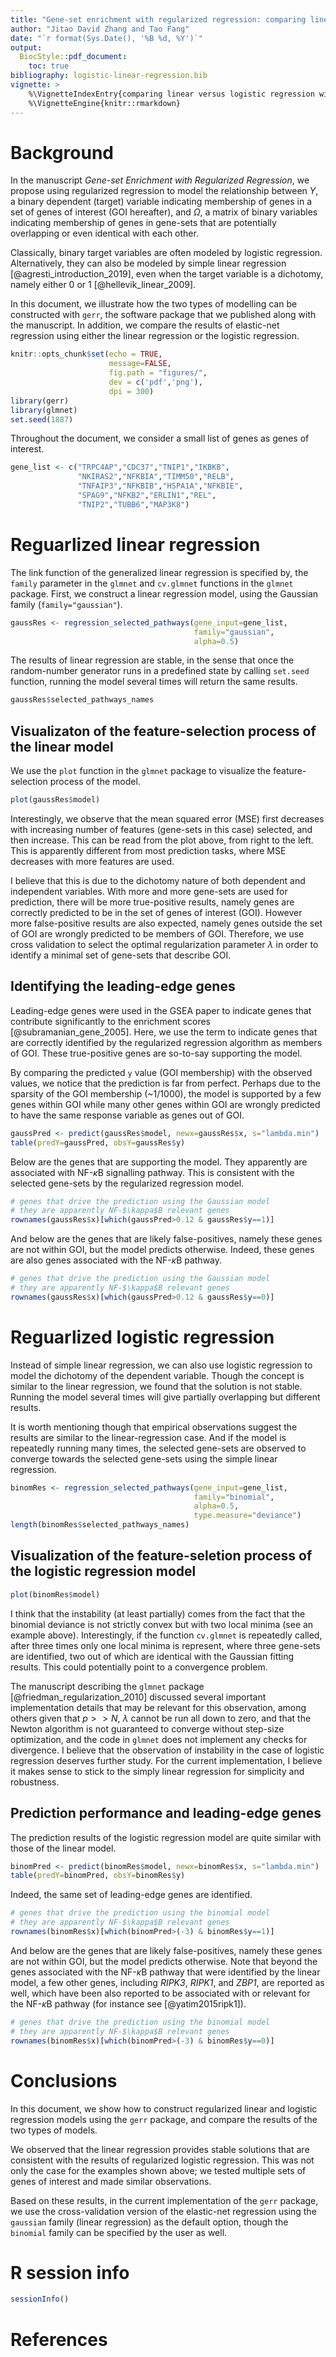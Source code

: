 ```yaml
---
title: "Gene-set enrichment with regularized regression: comparing linear versus logistic regression"
author: "Jitao David Zhang and Tao Fang"
date: "`r format(Sys.Date(), '%B %d, %Y')`"
output: 
  BiocStyle::pdf_document:
    toc: true
bibliography: logistic-linear-regression.bib
vignette: >
    %\VignetteIndexEntry{comparing linear versus logistic regression with gerr}
    %\VignetteEngine{knitr::rmarkdown}
---
```


# Background

In the manuscript *Gene-set Enrichment with Regularized Regression*, we propose using regularized regression to model the relationship between $Y$, a binary dependent (target) variable indicating membership of genes in a set of genes of interest (GOI hereafter), and $\Omega$, a matrix of binary variables indicating membership of genes in gene-sets that are potentially overlapping or even identical with each other.

Classically, binary target variables are often modeled by logistic regression. Alternatively, they can also be modeled by simple linear regression [@agresti_introduction_2019], even when the target variable is a dichotomy, namely either $0$ or $1$ [@hellevik_linear_2009]. 

In this document, we illustrate how the two types of modelling can be constructed with `gerr`, the software package that we published along with the manuscript. In addition, we compare the results of elastic-net regression using either the linear regression or the logistic regression.

```r
knitr::opts_chunk$set(echo = TRUE,
                      message=FALSE,
                      fig.path = "figures/",
                      dev = c('pdf','png'),
                      dpi = 300)
library(gerr) 
library(glmnet)
set.seed(1887)
```  


Throughout the document, we consider a small list of genes as genes of interest.

```r
gene_list <- c("TRPC4AP","CDC37","TNIP1","IKBKB",
               "NKIRAS2","NFKBIA","TIMM50","RELB",
               "TNFAIP3","NFKBIB","HSPA1A","NFKBIE",
               "SPAG9","NFKB2","ERLIN1","REL",
               "TNIP2","TUBB6","MAP3K8")
```

# Reguarlized linear regression

The link function of the generalized linear regression is specified by, the `family` parameter in the `glmnet` and `cv.glmnet` functions in the `glmnet` package. First, we construct a linear regression model, using the Gaussian family (`family="gaussian"`).

```r
gaussRes <- regression_selected_pathways(gene_input=gene_list, 
                                         family="gaussian",
                                         alpha=0.5)
```
 
The results of linear regression are stable, in the sense that once the random-number generator runs in a predefined state by calling `set.seed` function, running the model several times will return the same results.

```r
gaussRes$selected_pathways_names
```

## Visualizaton of the feature-selection process of the linear model

We use the `plot` function in the `glmnet` package to visualize the feature-selection process of the model.

```r
plot(gaussRes$model)
```

Interestingly, we observe that the mean squared error (MSE) first decreases with increasing number of features (gene-sets in this case) selected, and then increase. This can be read from the plot above, from right to the left. This is apparently different from most prediction tasks, where MSE decreases with more features are used.

I believe that this is due to the dichotomy nature of both dependent and independent variables. With more and more gene-sets are used for prediction, there will be more true-positive results, namely genes are correctly predicted to be in the set of genes of interest (GOI). However more false-positive results are also expected, namely genes outside the set of GOI are wrongly predicted to be members of GOI. Therefore, we use cross validation to select the optimal regularization parameter $\lambda$ in order to identify a minimal set of gene-sets that describe GOI.

## Identifying the leading-edge genes

Leading-edge genes were used in the GSEA paper to indicate genes that contribute significantly to the enrichment scores [@subramanian_gene_2005]. Here, we use the term to indicate genes that are correctly identified by the regularized regression algorithm as members of GOI. These true-positive genes are so-to-say supporting the model.

By comparing the predicted `y` value (GOI membership) with the observed values, we notice that the prediction is far from perfect. Perhaps due to the sparsity of the GOI membership (~1/1000), the model is supported by a few genes within GOI while many other genes within GOI are wrongly predicted to have the same response variable as genes out of GOI.

```r
gaussPred <- predict(gaussRes$model, newx=gaussRes$x, s="lambda.min")
table(predY=gaussPred, obsY=gaussRes$y)
```

Below are the genes that are supporting the model. They apparently are associated with NF-$\kappa$B signalling pathway. This is consistent with the selected gene-sets by the regularized regression model.

```r
# genes that drive the prediction using the Gaussian model
# they are apparently NF-$\kappa$B relevant genes
rownames(gaussRes$x)[which(gaussPred>0.12 & gaussRes$y==1)]
```

And below are the genes that are likely false-positives, namely these genes are not within GOI, but the model predicts otherwise. Indeed, these genes are also genes associated with the NF-$\kappa$B pathway.

```r
# genes that drive the prediction using the Gaussian model
# they are apparently NF-$\kappa$B relevant genes 
rownames(gaussRes$x)[which(gaussPred>0.12 & gaussRes$y==0)]
```

# Reguarlized logistic regression

Instead of simple linear regression, we can also use logistic regression to model the dichotomy of the dependent variable. Though the concept is similar to the linear regression, we found that the solution is not stable. Running the model several times will give partially overlapping but different results. 

It is worth mentioning though that empirical observations suggest the results are similar to the linear-regression case. And if the model is repeatedly running many times, the selected gene-sets are observed to converge towards the  selected gene-sets using the simple linear regression. 

```r
binomRes <- regression_selected_pathways(gene_input=gene_list,
                                         family="binomial",
                                         alpha=0.5,
                                         type.measure="deviance")
length(binomRes$selected_pathways_names)
```

## Visualization of the feature-seletion process of the logistic regression model

```r
plot(binomRes$model)
```

I think that the instability (at least partially) comes from the fact that the binomial deviance is not strictly convex but with two local minima (see an example above). Interestingly, if the function `cv.glmnet` is repeatedly called, after three times only one local minima is represent, where three gene-sets are identified, two out of which are identical with the Gaussian fitting results. This could potentially point to a convergence problem.

The manuscript describing the `glmnet` package [@friedman_regularization_2010] discussed several important implementation details that may be relevant for this observation, among others given that $p >> N$, $\lambda$ cannot be run all down to zero, and that the Newton algorithm is not guaranteed to converge without step-size optimization, and the code in `glmnet` does not implement any checks for divergence. I believe that the observation of instability in the case of logistic regression deserves further study. For the current implementation, I believe it makes sense to stick to the simply linear regression for simplicity and robustness.

## Prediction performance and leading-edge genes

The prediction results of the logistic regression model are quite similar with those of the linear model.

```r
binomPred <- predict(binomRes$model, newx=binomRes$x, s="lambda.min")
table(predY=binomPred, obsY=binomRes$y)
```

Indeed, the same set of leading-edge genes are identified.

```r
# genes that drive the prediction using the binomial model
# they are apparently NF-$\kappa$B relevant genes
rownames(binomRes$x)[which(binomPred>(-3) & binomRes$y==1)]
```

And below are the genes that are likely false-positives, namely these genes are not within GOI, but the model predicts otherwise. Note that beyond the genes associated with the NF-$\kappa$B pathway that were identified by the linear model, a few other genes, including *RIPK3*, *RIPK1*, and *ZBP1*, are reported as well, which  have been also reported to be associated with or relevant for the NF-$\kappa$B pathway (for instance see [@yatim2015ripk1]).

```r
# genes that drive the prediction using the binomial model
# they are apparently NF-$\kappa$B relevant genes 
rownames(binomRes$x)[which(binomPred>(-3) & binomRes$y==0)]
```

# Conclusions

In this document, we show how to construct regularized linear and logistic regression models using the `gerr` package, and compare the results of the two types of models.

We observed that the linear regression provides stable solutions that are consistent with the results of regularized logistic regression. This was not only the case for the examples shown above; we tested multiple sets of genes of interest and made similar observations. 

Based on these results, in the current implementation of the `gerr` package, we use the cross-validation version of the elastic-net regression using the  `gaussian` family (linear regression) as the default option, though the `binomial` family can be specified by the user as well.

# R session info

```r
sessionInfo()
```

# References